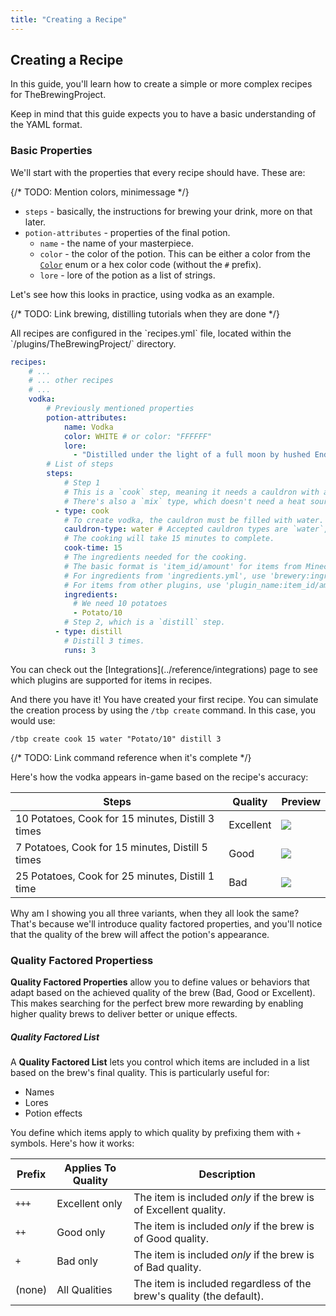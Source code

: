 ```yaml
---
title: "Creating a Recipe"
---
```



## Creating a Recipe

In this guide, you'll learn how to create a simple or more complex recipes for TheBrewingProject.

<Aside variant="warning" title="YAML Ain't Markup Language">
Keep in mind that this guide expects you to have a basic understanding of the YAML format.
</Aside>

### Basic Properties

We'll start with the properties that every recipe should have. These are:

{/* TODO: Mention colors, minimessage */}

- `steps` - basically, the instructions for brewing your drink, more on that later.
- `potion-attributes` - properties of the final potion.
  - `name` - the name of your masterpiece.
  - `color` - the color of the potion. This can be either a color from the [`Color`](https://jd.papermc.io/paper/1.21.5/org/bukkit/Color.html) enum or a hex color code (without the `#` prefix).
  - `lore` - lore of the potion as a list of strings.
  
Let's see how this looks in practice, using vodka as an example.

{/* TODO: Link brewing, distilling tutorials when they are done */}

<Aside variant="info" title="Recipe File">
All recipes are configured in the `recipes.yml` file, located within the `/plugins/TheBrewingProject/` directory.
</Aside>

```yaml title="recipes.yml"
recipes:
    # ...
    # ... other recipes
    # ...
    vodka:
        # Previously mentioned properties
        potion-attributes:
            name: Vodka
            color: WHITE # or color: "FFFFFF"
            lore:
              - "Distilled under the light of a full moon by hushed Endermen."
        # List of steps
        steps:
            # Step 1
            # This is a `cook` step, meaning it needs a cauldron with a heat source beneath it (e.g., a fire).
            # There's also a `mix` type, which doesn't need a heat source.
          - type: cook
            # To create vodka, the cauldron must be filled with water.
            cauldron-type: water # Accepted cauldron types are `water`, `lava`, and `snow`.
            # The cooking will take 15 minutes to complete.
            cook-time: 15
            # The ingredients needed for the cooking.
            # The basic format is 'item_id/amount' for items from Minecraft.
            # For ingredients from 'ingredients.yml', use 'brewery:ingredient_id/amount'.
            # For items from other plugins, use 'plugin_name:item_id/amount' (see note below).
            ingredients:
              # We need 10 potatoes
              - Potato/10
            # Step 2, which is a `distill` step.
          - type: distill
            # Distill 3 times.
            runs: 3
```

<Aside variant="info" title="Item Integrations">
You can check out the [Integrations](../reference/integrations) page to see which plugins are supported for items in recipes.
</Aside>

And there you have it! You have created your first recipe. You can simulate the creation process by using the `/tbp create` command. In this case, you would use:
```mcfunction
/tbp create cook 15 water "Potato/10" distill 3
```

{/* TODO: Link command reference when it's complete */}

Here's how the vodka appears in-game based on the recipe's accuracy:

| Steps | Quality | Preview |
|-------|---------|---------|
| 10 Potatoes, Cook for 15 minutes, Distill 3 times     | Excellent    | ![](@/assets/docs/for-server-owners/guides/creating-a-recipe/vodka-1-excellent.png) |
| 7 Potatoes, Cook for 15 minutes, Distill 5 times     | Good    | ![](@/assets/docs/for-server-owners/guides/creating-a-recipe/vodka-1-good.png) |
| 25 Potatoes, Cook for 25 minutes, Distill 1 time    | Bad    | ![](@/assets/docs/for-server-owners/guides/creating-a-recipe/vodka-1-bad.png) |

Why am I showing you all three variants, when they all look the same?
That's because we'll introduce quality factored properties, and you'll notice that the quality of the brew will affect the potion's appearance.

### Quality Factored Propertiess

**Quality Factored Properties** allow you to define values or behaviors that adapt based on the achieved quality of the brew (Bad, Good or Excellent).  
This makes searching for the perfect brew more rewarding by enabling higher quality brews to deliver better or unique effects.

##### Quality Factored List

A **Quality Factored List** lets you control which items are included in a list based on the brew's final quality. This is particularly useful for:

- Names
- Lores
- Potion effects

You define which items apply to which quality by prefixing them with `+` symbols. Here's how it works:

| Prefix | Applies To Quality | Description                                                                 |
|--------|--------------------|-----------------------------------------------------------------------------|
| `+++`  | Excellent only     | The item is included *only* if the brew is of Excellent quality.            |
| `++`   | Good only          | The item is included *only* if the brew is of Good quality.                 |
| `+`    | Bad only           | The item is included *only* if the brew is of Bad quality.                  |
| (none) | All Qualities      | The item is included regardless of the brew's quality (the default).        |
